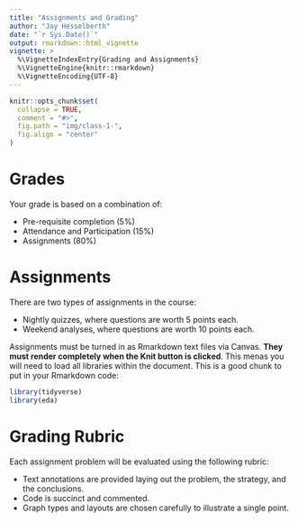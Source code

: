```yaml
---
title: "Assignments and Grading"
author: "Jay Hesselberth"
date: "`r Sys.Date()`"
output: rmarkdown::html_vignette
vignette: >
  %\VignetteIndexEntry{Grading and Assignments}
  %\VignetteEngine{knitr::rmarkdown}
  %\VignetteEncoding{UTF-8}
---
```


```r
knitr::opts_chunk$set(
  collapse = TRUE,
  comment = "#>",
  fig.path = "img/class-1-",
  fig.align = "center"
)
```

# Grades

Your grade is based on a combination of:

- Pre-requisite completion (5%)
- Attendance and Participation (15%)
- Assignments (80%)

# Assignments

There are two types of assignments in the course:

- Nightly quizzes, where questions are worth 5 points each.
- Weekend analyses, where questions are worth 10 points each.

Assignments must be turned in as Rmarkdown text files via Canvas. **They must render completely when the Knit button is clicked**. This menas you will need to load all libraries within the document. This is a good chunk to put in your Rmarkdown code:

```r
library(tidyverse)
library(eda)
```

# Grading Rubric

Each assignment problem will be evaluated using the following rubric:

- Text annotations are provided laying out the problem, the strategy, and the conclusions.
- Code is succinct and commented.
- Graph types and layouts are chosen carefully to illustrate a single point.
